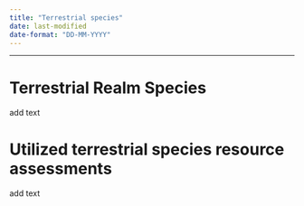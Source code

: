 ```yaml
---
title: "Terrestrial species"
date: last-modified
date-format: "DD-MM-YYYY"
---
```


------------------------------------------------------------------------

# Terrestrial Realm Species

add text

# Utilized terrestrial species resource assessments

add text
